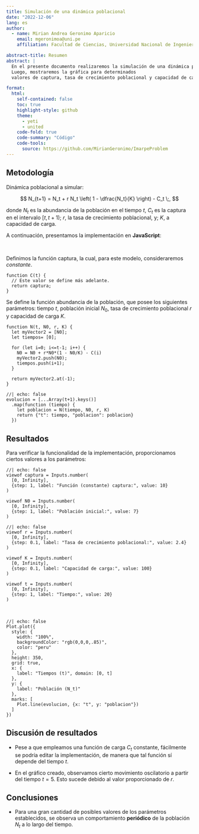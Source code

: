 ```yaml
---
title: Simulación de una dinámica poblacional
date: "2022-12-06"
lang: es
author:
  - name: Mirian Andrea Geronimo Aparicio
    email: mgeronimoa@uni.pe
    affiliation: Facultad de Ciencias, Universidad Nacional de Ingeniería

abstract-title: Resumen
abstract: |
  En el presente documento realizaremos la simulación de una dinámica poblacional usando el lenguaje de programación **JavaScript**.
  Luego, mostraremos la gráfica para determinados 
  valores de captura, tasa de crecimiento poblacional y capacidad de carga.

format:
  html:
    self-contained: false
    toc: true
    highlight-style: github
    theme: 
      - yeti
      - united
    code-fold: true
    code-summary: "Código"
    code-tools: 
      source: https://github.com/MirianGeronimo/ImarpeProblem
---
```


## Metodología

Dinámica poblacional a simular:

$$
N_{t+1} = N_t + r N_t \left( 1 - \dfrac{N_t}{K} \right) - C_t
\;,
$$

donde $N_t$ es la abundancia de la población en el tiempo
$t$, $C_t$ es la captura en el intervalo $[t, t+1)$; $r$,
la tasa de crecimiento poblacional, y; $K$, a capacidad de carga.

A continuación, presentamos la implementación en **JavaScript**:

&nbsp; 

Definimos la función captura, la cual,
para este modelo, consideraremos *constante*.

```ojs
function C(t) {
  // Este valor se define más adelante.
  return captura;
}
```

Se define la función abundancia de la población, 
que posee los siguientes parámetros: 
tiempo $t$, población inicial $N_0$, 
tasa de crecimiento poblacional $r$ y capacidad de carga $K$.

```ojs
function N(t, N0, r, K) {
  let myVector2 = [N0];
  let tiempos= [0];

  for (let i=0; i<=t-1; i++) {
    N0 = N0 + r*N0*(1 - N0/K) - C(i)
    myVector2.push(N0);
    tiempos.push(i+1);
  }

  return myVector2.at(-1);
}
```

```ojs
//| echo: false
evolucion = [...Array(t+1).keys()]
  .map(function (tiempo) {
    let poblacion = N(tiempo, N0, r, K)
    return {"t": tiempo, "poblacion": poblacion}
  })
```

## Resultados

Para verificar la funcionalidad de la implementación,
proporcionamos ciertos valores a los parámetros:

::: {.grid}

::: {.g-col-6}

```ojs
//| echo: false
viewof captura = Inputs.number(
  [0, Infinity], 
  {step: 1, label: "Función (constante) captura:", value: 10}
)

viewof N0 = Inputs.number(
  [0, Infinity], 
  {step: 1, label: "Población inicial:", value: 7}
)
```

::: 

::: {.g-col-6}

```ojs
//| echo: false
viewof r = Inputs.number(
  [0, Infinity], 
  {step: 0.1, label: "Tasa de crecimiento poblacional:", value: 2.4}
)

viewof K = Inputs.number(
  [0, Infinity], 
  {step: 0.1, label: "Capacidad de carga:", value: 100}
)

viewof t = Inputs.number(
  [0, Infinity], 
  {step: 1, label: "Tiempo:", value: 20}
)
```

:::
:::

&nbsp;

```ojs
//| echo: false
Plot.plot({
  style: {
    width: "100%",
    backgroundColor: "rgb(0,0,0,.85)",
    color: "peru"
  },
  height: 350,
  grid: true,
  x: {
    label: "Tiempos (t)", domain: [0, t]
  },
  y: {
    label: "Población (N_t)"
  },
  marks: [
    Plot.line(evolucion, {x: "t", y: "poblacion"})
  ]
})
```

## Discusión de resultados

- Pese a que empleamos una función de carga $C_t$ constante, 
fácilmente se podría editar la implementación, de manera que
tal función sí depende del tiempo $t$.

- En el gráfico creado, observamos cierto movimiento
oscilatorio a partir del tiempo $t = 5$. 
Esto sucede debido al valor proporcionado de $r$.

## Conclusiones

- Para una gran cantidad de posibles valores de los parámetros
establecidos, se observa un comportamiento **periódico**
de la población $N_t$ a lo largo del tiempo.
